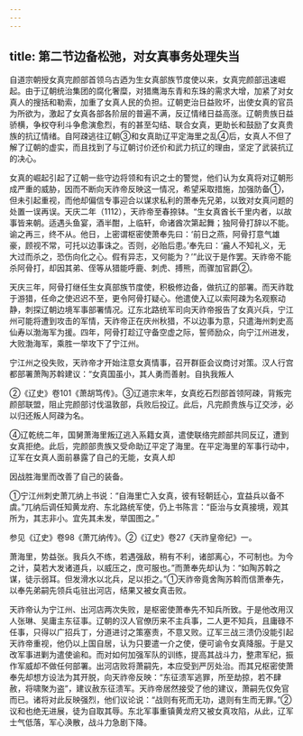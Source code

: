 ```yaml
---
---
---
```

title: 第二节边备松弛，对女真事务处理失当
---



自道宗朝授女真完颜部首领乌古迺为生女真部族节度使以来，女真完颜部迅速崛起。由于辽朝统治集团的腐化奢糜，对猎鹰海东青和东珠的需求大增，加紧了对女真人的搜括和勒索，加重了女真人民的负担。辽朝吏治日益败坏，出使女真的官员为所欲为，激起了女真各部各阶层的普遍不满，反辽情绪日益高涨。辽朝贵族日益骄横，争权夺利斗争愈演愈烈，有的甚至勾结、联合女真，更助长和鼓励了女真贵族的抗辽情绪。自阿疎逃往辽朝③和女真助辽平定海里之乱④后，女真人不但了解了辽朝的虚实，而且找到了与辽朝讨价还价和武力抗辽的理由，坚定了武装抗辽的决心。

女真的崛起引起了辽朝一些守边将领和有识之士的警觉，他们认为女真将对辽朝形成严重的威胁，因而不断向天祚帝反映这一情况，希望采取措施，加强防备①，但未引起重视，而他却偏信专事迎合以谋求私利的萧奉先兄弟，以致对女真问题的处置一误再误。天庆二年（1112），天祚帝至春捺钵。“生女真酋长千里内者，以故事皆来朝。适遇头鱼宴，酒半酣，上临轩，命诸酋次第起舞；独阿骨打辞以不能。谕之再三，终不从。他日，上密谓枢密使萧奉先曰：‘前日之燕，阿骨打意气雄豪，顾视不常，可托以边事诛之。否则，必贻后患。’奉先曰：‘麄人不知礼义，无大过而杀之，恐伤向化之心。假有异志，又何能为？’”此议于是作罢。天祚帝不能杀阿骨打，却因其弟、侄等从猎能呼鹿、刺虎、搏熊，而骤加官爵②。

天庆三年，阿骨打继任生女真部族节度使，积极修边备，做抗辽的部署。而天祚耽于游猎，任命之使迟迟不至，更令阿骨打疑心。他遣使入辽以索阿疎为名观察动静，刺探辽朝边境军事部署情况。辽东北路统军司向天祚帝报告了女真兴兵，宁江州可能将遭到攻击的军情，天祚帝正在庆州秋猎，不以边事为意，只遣海州刺史高仙寿以渤海军为援。四年，阿骨打趁辽守备空虚之际，誓师励众，向宁江州进发，大败渤海军，乘胜一举攻下了宁江州。

宁江州之役失败，天祚帝才开始注意女真情事，召开群臣会议商讨对策。汉人行宫都部署萧陶苏斡建议：“女真国虽小，其人勇而善射。自执我叛人

②《辽史》卷101《萧胡笃传》。③辽道宗末年，女真纥石烈部首领阿疎，背叛完颜部联盟，阻止完颜部讨伐温敦部，兵败后投辽。此后，凡完颜贵族与辽交涉，必以归还叛人阿疎为名。

④辽乾统二年，国舅萧海里叛辽逃入系籍女真，遣使联络完颜部共同反辽，遭到女真拒绝。此后，完颜部贵族又受命助辽平定了海里。在平定海里的军事行动中，辽军在女真人面前暴露了自己的无能，女真人却

因战胜海里而改善了自己的装备。

①宁江州刺史萧兀纳上书说：“自海里亡入女真，彼有轻朝廷心，宜益兵以备不虞。”兀纳后调任知黄龙府、东北路统军使，仍上书陈言：“臣治与女真接境，观其所为，其志非小。宜先其未发，举国图之。”

参见《辽史》卷98《萧兀纳传》。②《辽史》卷27《天祚皇帝纪》一。

萧海里，势益张。我兵久不练，若遇强敌，稍有不利，诸部离心，不可制也。为今之计，莫若大发诸道兵，以威压之，庶可服也。”而萧奉先却认为：“如陶苏斡之谋，徒示弱耳。但发滑水以北兵，足以拒之。”①天祚帝竟舍陶苏斡而信萧奉先，以奉先弟嗣先领兵屯驻出河店，结果又被女真击败。

天祚帝认为宁江州、出河店两次失败，是枢密使萧奉先不知兵所致。于是他改用汉人张琳、吴庸主东征事。辽朝的汉人官僚历来不主兵事，二人更不知兵，且庸碌不任事，只得以广招兵丁，分道进讨之策塞责，不意又败。辽军三战三溃仍没能引起天祚帝重视，他仍以上国自居，认为只要遣一介之使，便可谕令女真降服。于是又改军事进剿为遣使谕和。而对如何加强军队的训练，提高其战斗力，整肃军纪，振作军威却不做任何部署。出河店败将萧嗣先，本应受到严厉处治。而其兄枢密使萧奉先却想方设法为其开脱，向天祚帝反映：“东征溃军逃罪，所至劫掠，若不肆赦，将啸聚为盗”，建议赦东征溃军。天祚帝居然接受了他的建议，萧嗣先仅免官而已。诸将对此反映强烈，他们议论说：“战则有死而无功，退则有生而无罪。”②议和也绝无进展，徒为自取其辱。东北军事重镇黄龙府又被女真攻陷，从此，辽军士气低落，军心涣散，战斗力急剧下降。